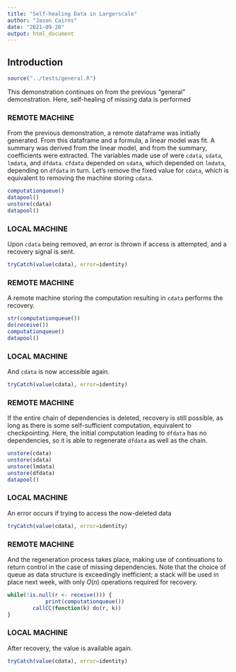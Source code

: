 ```yaml
---
title: "Self-healing Data in Largerscale"
author: "Jason Cairns"
date: "2021-09-20"
output: html_document
---
```


## Introduction

```r
source("../tests/general.R")
```

This demonstration continues on from the previous "general" demonstration.
Here, self-healing of missing data is performed

### REMOTE MACHINE

From the previous demonstration, a remote dataframe was initially generated.
From this dataframe and a formula, a linear model was fit.
A summary was derived from the linear model, and from the summary, coefficients were extracted.
The variables made use of were `cdata`, `sdata`, `lmdata`, and `dfdata`.
`cfdata` depended on `sdata`, which depended on `lmdata`, depending on `dfdata` in turn.
Let's remove the fixed value for `cdata`, which is equivalent to removing the machine storing `cdata`.

```r
computationqueue()
datapool()
unstore(cdata)
datapool()
```

### LOCAL MACHINE

Upon `cdata` being removed, an error is thrown if access is attempted, and a recovery signal is sent.

```r
tryCatch(value(cdata), error=identity)
```

### REMOTE MACHINE

A remote machine storing the computation resulting in `cdata` performs the recovery.

```r
str(computationqueue())
do(receive())
computationqueue()
datapool()
```

### LOCAL MACHINE

And `cdata` is now accessible again.

```r
tryCatch(value(cdata), error=identity)
```

### REMOTE MACHINE

If the entire chain of dependencies is deleted, recovery is still possible, as long as there is some self-sufficient computation, equivalent to checkpointing.
Here, the initial computation leading to `dfdata` has no dependencies, so it is able to regenerate `dfdata` as well as the chain.

```r
unstore(cdata)
unstore(sdata)
unstore(lmdata)
unstore(dfdata)
datapool()
```

### LOCAL MACHINE

An error occurs if trying to access the now-deleted data

```r
tryCatch(value(cdata), error=identity)
```

### REMOTE MACHINE

And the regeneration process takes place, making use of continuations to return control in the case of missing dependencies.
Note that the choice of queue as data structure is exceedingly inefficient; a stack will be used in place next week, with only $O(n)$ operations required for recovery.

```r
while(!is.null(r <- receive())) {
	        print(computationqueue())
        callCC(function(k) do(r, k))
}
```

### LOCAL MACHINE

After recovery, the value is available again.

```r
tryCatch(value(cdata), error=identity)
```
